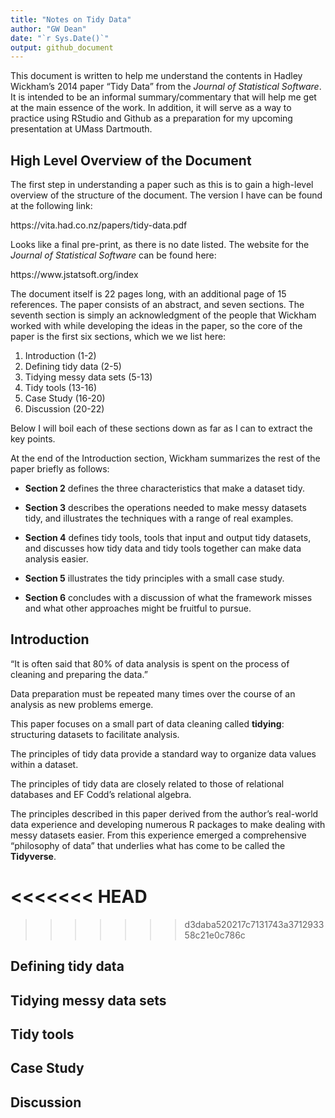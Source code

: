 ```yaml
---
title: "Notes on Tidy Data"
author: "GW Dean"
date: "`r Sys.Date()`"
output: github_document
---
```

This document is written to help me understand the contents in Hadley Wickham's 2014 paper "Tidy Data" from the _Journal of Statistical Software_. It is intended to be an informal summary/commentary that will help me get at the main essence of the work. In addition, it will serve as a way to practice using RStudio and Github as a preparation for my upcoming presentation at UMass Dartmouth.

## High Level Overview of the Document
The first step in understanding a paper such as this is to gain a high-level overview of the structure of the document. The version I have can be found at the following link:

https://vita.had.co.nz/papers/tidy-data.pdf

Looks like a final pre-print, as there is no date listed. The website for the _Journal of Statistical Software_ can be found here:

https://www.jstatsoft.org/index

The document itself is 22 pages long, with an additional page of 15 references. The paper consists of an abstract, and seven sections. The seventh section is simply an acknowledgment of the people that Wickham worked with while developing the ideas in the paper, so the core of the paper is the first six sections, which we we list here:

1. Introduction (1-2)
2. Defining tidy data (2-5)
3. Tidying messy data sets (5-13)
4. Tidy tools (13-16)
5. Case Study (16-20)
6. Discussion (20-22)

Below I will boil each of these sections down as far as I can to extract the key points.

At the end of the Introduction section, Wickham summarizes the rest of the paper briefly as follows:

- **Section 2** defines the three characteristics that make a dataset tidy.

- **Section 3** describes the operations needed to make messy datasets tidy, and illustrates the techniques with a range of real examples.

- **Section 4** defines tidy tools, tools that input and output tidy datasets, and discusses how tidy data and tidy tools together can make data analysis easier.

- **Section 5** illustrates the tidy principles with a small case study.

- **Section 6** concludes with a discussion of what the framework misses and what other approaches might be fruitful to pursue.

## Introduction
"It is often said that 80% of data analysis is spent on the process of cleaning and preparing the data."

Data preparation must be repeated many times over the course of an analysis as new problems emerge.

This paper focuses on a small part of data cleaning called **tidying**: structuring datasets to facilitate analysis.

The principles of tidy data provide a standard way to organize data values within a dataset.

The principles of tidy data are closely related to those of relational databases and EF Codd's relational algebra. 

The principles described in this paper derived from the author's real-world data experience and developing numerous R packages to make dealing with messy datasets easier. From this experience emerged a comprehensive "philosophy of data" that underlies what has come to be called the **Tidyverse**.

<<<<<<< HEAD
=======


>>>>>>> d3daba520217c7131743a371293358c21e0c786c

## Defining tidy data

## Tidying messy data sets

## Tidy tools

## Case Study

## Discussion
